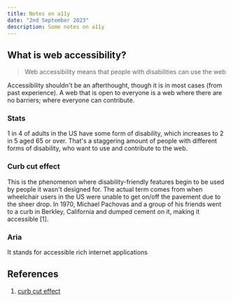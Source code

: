 ```yaml
---
title: Notes on a11y
date: "2nd September 2023"
description: Some notes on a11y
---
```


## What is web accessibility?

> Web accessibility means that people with disabilities can use the web

Accessibility shouldn't be an afterthought, though it is in most cases (from past experience). A web that is open to everyone is a web where there are no barriers; where everyone can contribute.

### Stats

1 in 4 of adults in the US have some form of disability, which increases to 2 in 5 aged 65 or over. That's a staggering amount of people with different forms of disability, who want to use and contribute to the web.

### Curb cut effect
This is the phenomenon where disability-friendly features begin to be used by people it wasn't designed for. The actual term comes from when wheelchair users in the US were unable to get on/off the pavement due to the sheer drop. In 1970, Michael Pachovas and a group of his friends went to a curb in Berkley, California and dumped cement on it, making it accessible [1]. 

### Aria 
It stands for accessible rich internet applications


## References
1. [curb cut effect](https://ssir.org/articles/entry/the_curb_cut_effect#)